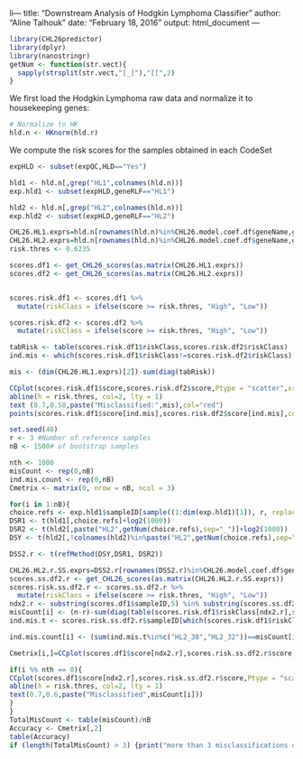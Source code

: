li---
title: "Downstream Analysis of Hodgkin Lymphoma Classifier"
author: "Aline Talhouk"
date: "February 18, 2016"
output: html_document
---

```r
library(CHL26predictor)
library(dplyr)
library(nanostringr)
getNum <- function(str.vect){
  sapply(strsplit(str.vect,"[_]"),"[[",2)
}
```

We first load the Hodgkin Lymphoma raw data and normalize it to housekeeping genes:
```r
# Normalize to HK 
hld.n <- HKnorm(hld.r)
```

We compute the risk scores for the samples obtained in each CodeSet

```r

expHLD <- subset(expQC,HLD=="Yes")

hld1 <- hld.n[,grep("HL1",colnames(hld.n))]
exp.hld1 <- subset(expHLD,geneRLF=="HL1")

hld2 <- hld.n[,grep("HL2",colnames(hld.n))]
exp.hld2 <- subset(expHLD,geneRLF=="HL2")

CHL26.HL1.exprs=hld.n[rownames(hld.n)%in%CHL26.model.coef.df$geneName,grep("HL1",colnames(hld.n))]+log(1000,2)
CHL26.HL2.exprs=hld.n[rownames(hld.n)%in%CHL26.model.coef.df$geneName,grep("HL2",colnames(hld.n))]+log(1000,2)
risk.thres <- 0.6235

scores.df1 <- get_CHL26_scores(as.matrix(CHL26.HL1.exprs))
scores.df2 <- get_CHL26_scores(as.matrix(CHL26.HL2.exprs))


scores.risk.df1 <- scores.df1 %>%
  mutate(riskClass = ifelse(score >= risk.thres, "High", "Low"))

scores.risk.df2 <- scores.df2 %>%
  mutate(riskClass = ifelse(score >= risk.thres, "High", "Low"))

tabRisk <- table(scores.risk.df1$riskClass,scores.risk.df2$riskClass)
ind.mis <- which(scores.risk.df1$riskClass!=scores.risk.df2$riskClass)

mis <- (dim(CHL26.HL1.exprs)[2])-sum(diag(tabRisk))

```

```r
CCplot(scores.risk.df1$score,scores.risk.df2$score,Ptype = "scatter",xrange = range(scores.df1$score), yrange = range(scores.df2$score), xlabel = "HL1", ylabel = "HL2", subtitle = "Scores without Batch Adjustment")
abline(h = risk.thres, col=2, lty = 1)
text (0.7,0.58,paste("Misclassified:",mis),col="red")
points(scores.risk.df1$score[ind.mis],scores.risk.df2$score[ind.mis],col="red")
```


```r
set.seed(40)
r <- 3 #Number of reference samples
nB <- 1500# of bootstrap samples

nth <- 1000
misCount <- rep(0,nB)
ind.mis.count <- rep(0,nB)
Cmetrix <- matrix(0, nrow = nB, ncol = 3)

for(i in 1:nB){
choice.refs <- exp.hld1$sampleID[sample((1:dim(exp.hld1)[1]), r, replace = F)] # select reference samples randomly
DSR1 <- t(hld1[,choice.refs]+log2(1000))
DSR2 <- t(hld2[,paste("HL2",getNum(choice.refs),sep="_")]+log2(1000))
DSY <- t(hld2[,!colnames(hld2)%in%paste("HL2",getNum(choice.refs),sep="_")]+log2(1000))

DSS2.r <- t(refMethod(DSY,DSR1, DSR2))

CHL26.HL2.r.SS.exprs=DSS2.r[rownames(DSS2.r)%in%CHL26.model.coef.df$geneName,]
scores.ss.df2.r <- get_CHL26_scores(as.matrix(CHL26.HL2.r.SS.exprs))
scores.risk.ss.df2.r <- scores.ss.df2.r %>%
  mutate(riskClass = ifelse(score >= risk.thres, "High", "Low"))
ndx2.r <- substring(scores.df1$sampleID,5) %in% substring(scores.ss.df2.r$sampleID,5)
misCount[i] <- (n-r)-sum(diag(table(scores.risk.df1$riskClass[ndx2.r],scores.risk.ss.df2.r$riskClass)))
ind.mis.t <- scores.risk.ss.df2.r$sampleID[which(scores.risk.df1$riskClass[ndx2.r]!=scores.risk.ss.df2.r$riskClass)]

ind.mis.count[i] <- (sum(ind.mis.t%in%c("HL2_30","HL2_32"))==misCount[i])

Cmetrix[i,]=CCplot(scores.df1$score[ndx2.r],scores.risk.ss.df2.r$score, metrics = TRUE)

if(i %% nth == 0){
CCplot(scores.df1$score[ndx2.r],scores.risk.ss.df2.r$score,Ptype = "scatter", xrange = range(scores.df1$score), yrange = range(scores.df2$score), xlabel = "HL1", ylabel = "HL2")
abline(h = risk.thres, col=2, lty = 1)
text(0.7,0.6,paste("Misclassified",misCount[i]))
}
}
TotalMisCount <- table(misCount)/nB
Accuracy <- Cmetrix[,2]
table(Accuracy)
if (length(TotalMisCount) > 3) {print("more than 3 misclassifications observed")}
```
